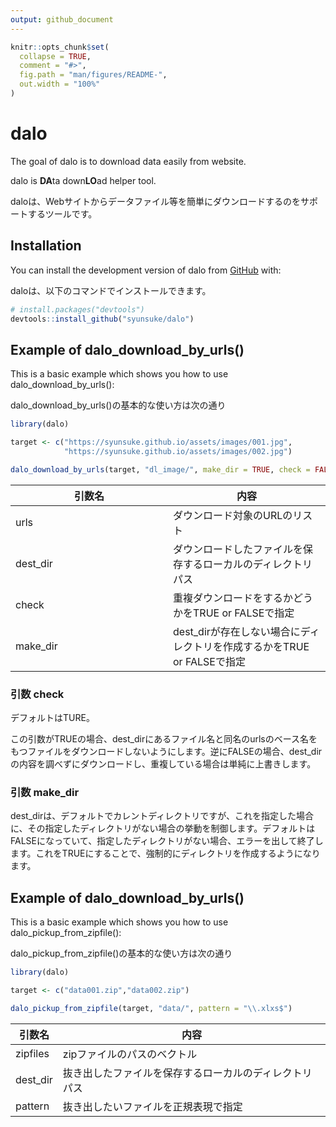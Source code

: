 ```yaml
---
output: github_document
---
```


<!-- README.md is generated from README.Rmd. Please edit that file -->

```r
knitr::opts_chunk$set(
  collapse = TRUE,
  comment = "#>",
  fig.path = "man/figures/README-",
  out.width = "100%"
)
```

# dalo

<!-- badges: start -->
<!-- badges: end -->

The goal of dalo is to download data easily from website.

dalo is **DA**ta down**LO**ad helper tool.

daloは、Webサイトからデータファイル等を簡単にダウンロードするのをサポートするツールです。


## Installation

You can install the development version of dalo from [GitHub](https://github.com/) with:

daloは、以下のコマンドでインストールできます。

``` r
# install.packages("devtools")
devtools::install_github("syunsuke/dalo")
```

## Example of dalo_download_by_urls()

This is a basic example which shows you how to use dalo_download_by_urls():

dalo_download_by_urls()の基本的な使い方は次の通り

```r
library(dalo)

target <- c("https://syunsuke.github.io/assets/images/001.jpg",
            "https://syunsuke.github.io/assets/images/002.jpg")

dalo_download_by_urls(target, "dl_image/", make_dir = TRUE, check = FALSE)

```


| 引数名  | 内容 |
| ------------- | ------------- |
| urls  | ダウンロード対象のURLのリスト  |
| dest_dir  | ダウンロードしたファイルを保存するローカルのディレクトリパス  |
| check | 重複ダウンロードをするかどうかをTRUE or FALSEで指定 |
| make_dir | dest_dirが存在しない場合にディレクトリを作成するかをTRUE or FALSEで指定|

### 引数 check

デフォルトはTURE。

この引数がTRUEの場合、dest_dirにあるファイル名と同名のurlsのベース名をもつファイルをダウンロードしないようにします。逆にFALSEの場合、dest_dirの内容を調べずにダウンロードし、重複している場合は単純に上書きします。

### 引数 make_dir

dest_dirは、デフォルトでカレントディレクトリですが、これを指定した場合に、その指定したディレクトリがない場合の挙動を制御します。デフォルトはFALSEになっていて、指定したディレクトリがない場合、エラーを出して終了します。これをTRUEにすることで、強制的にディレクトリを作成するようになります。



## Example of dalo_download_by_urls()

This is a basic example which shows you how to use dalo_pickup_from_zipfile():

dalo_pickup_from_zipfile()の基本的な使い方は次の通り

```r
library(dalo)

target <- c("data001.zip","data002.zip")

dalo_pickup_from_zipfile(target, "data/", pattern = "\\.xlxs$")

```


| 引数名  | 内容 |
| ------------- | ------------- |
| zipfiles  | zipファイルのパスのベクトル  |
| dest_dir  | 抜き出したファイルを保存するローカルのディレクトリパス  |
| pattern | 抜き出したいファイルを正規表現で指定 |

